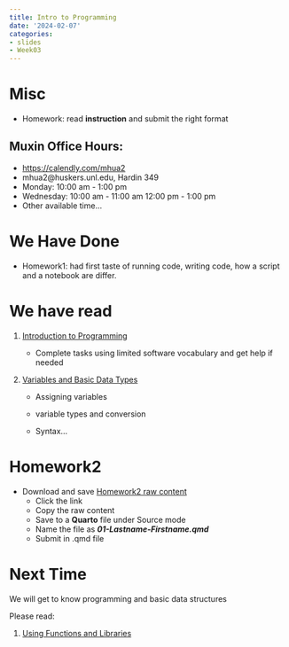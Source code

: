 ```yaml
---
title: Intro to Programming
date: '2024-02-07'
categories:
- slides
- Week03
---
```


# Misc

-   Homework: read **instruction** and submit the right format

## Muxin Office Hours:

-   <https://calendly.com/mhua2>
-   mhua2\@huskers.unl.edu, Hardin 349
-   Monday: 10:00 am - 1:00 pm
-   Wednesday: 10:00 am - 11:00 am 12:00 pm - 1:00 pm
-   Other available time...

# We Have Done

-   Homework1: had first taste of running code, writing code, how a script and a notebook are differ.

# We have read

1.  [Introduction to Programming](https://srvanderplas.github.io/stat-computing-r-python/part-gen-prog/00-intro.html)

    -   Complete tasks using limited software vocabulary and get help if needed

2.  [Variables and Basic Data Types](https://srvanderplas.github.io/stat-computing-r-python/part-gen-prog/01-basic-var-types.html)

    -   Assigning variables

    -   variable types and conversion

    -   Syntax...

# Homework2

-   Download and save [Homework2 raw content](https://raw.githubusercontent.com/srvanderplas/unl-stat151/main/homework/02-finding-your-way.qmd)
    -   Click the link
    -   Copy the raw content
    -   Save to a **Quarto** file under Source mode
    -   Name the file as ***01-Lastname-Firstname.qmd***
    -   Submit in .qmd file

# Next Time

We will get to know programming and basic data structures

Please read:

1.  [Using Functions and Libraries](https://srvanderplas.github.io/stat-computing-r-python/part-gen-prog/02-prog-functions.html)
